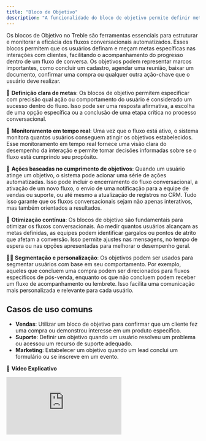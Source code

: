 ```yaml
---
title: "Bloco de Objetivo"
description: "A funcionalidade do bloco de objetivo permite definir metas mensuráveis para sua conversa no WhatsApp"
---
```


Os blocos de Objetivo no Treble são ferramentas essenciais para estruturar e monitorar a eficácia dos fluxos conversacionais automatizados. Esses blocos permitem que os usuários definam e meçam metas específicas nas interações com clientes, facilitando o acompanhamento do progresso dentro de um fluxo de conversa. Os objetivos podem representar marcos importantes, como concluir um cadastro, agendar uma reunião, baixar um documento, confirmar uma compra ou qualquer outra ação-chave que o usuário deve realizar.

🎈 **Definição clara de metas**: Os blocos de objetivo permitem especificar com precisão qual ação ou comportamento do usuário é considerado um sucesso dentro do fluxo. Isso pode ser uma resposta afirmativa, a escolha de uma opção específica ou a conclusão de uma etapa crítica no processo conversacional.

💼 **Monitoramento em tempo real**: Uma vez que o fluxo está ativo, o sistema monitora quantos usuários conseguem atingir os objetivos estabelecidos. Esse monitoramento em tempo real fornece uma visão clara do desempenho da interação e permite tomar decisões informadas sobre se o fluxo está cumprindo seu propósito.

📒 **Ações baseadas no cumprimento de objetivos**: Quando um usuário atinge um objetivo, o sistema pode acionar uma série de ações automatizadas. Isso pode incluir o encerramento do fluxo conversacional, a ativação de um novo fluxo, o envio de uma notificação para a equipe de vendas ou suporte, ou até mesmo a atualização de registros no CRM. Tudo isso garante que os fluxos conversacionais sejam não apenas interativos, mas também orientados a resultados.

🐍 **Otimização contínua**: Os blocos de objetivo são fundamentais para otimizar os fluxos conversacionais. Ao medir quantos usuários alcançam as metas definidas, as equipes podem identificar gargalos ou pontos de atrito que afetam a conversão. Isso permite ajustes nas mensagens, no tempo de espera ou nas opções apresentadas para melhorar o desempenho geral.

👏🏼 **Segmentação e personalização**: Os objetivos podem ser usados para segmentar usuários com base em seu comportamento. Por exemplo, aqueles que concluem uma compra podem ser direcionados para fluxos específicos de pós-venda, enquanto os que não concluem podem receber um fluxo de acompanhamento ou lembrete. Isso facilita uma comunicação mais personalizada e relevante para cada usuário.

## **Casos de uso comuns**

- **Vendas**: Utilizar um bloco de objetivo para confirmar que um cliente fez uma compra ou demonstrou interesse em um produto específico.
- **Suporte**: Definir um objetivo quando um usuário resolveu um problema ou acessou um recurso de suporte adequado.
- **Marketing**: Estabelecer um objetivo quando um lead conclui um formulário ou se inscreve em um evento.

🥁 **Vídeo Explicativo**

<div class="loom-video"><iframe src="https://www.loom.com/embed/0fbfcb97d2bb43dab174ec2fdcae9294?sid=6e59a671-fd21-4b5a-bad9-7ddcd4be1068" frameborder="0" webkitallowfullscreen mozallowfullscreen allowfullscreen></iframe></div>
